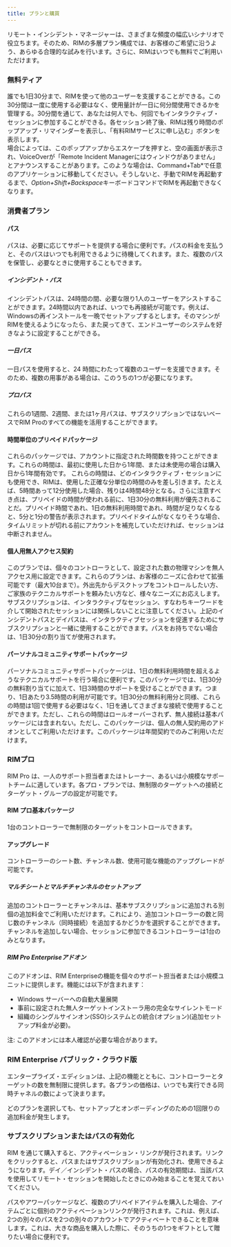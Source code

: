 ```yaml
---
title: プランと購買
---
```



リモート・インシデント・マネージャーは、さまざまな頻度の幅広いシナリオで役立ちます。そのため、RIMの多層プラン構成では、お客様のご希望に沿うよう、あらゆる合理的な試みを行います。さらに、RIMはいつでも無料でご利用いただけます。

### 無料ティア

誰でも1日30分まで、RIMを使って他のユーザーを支援することができる。この30分間は一度に使用する必要はなく、使用量計が一日に何分間使用できるかを管理する。30分間を通じて、あなたは何人でも、何回でもインタラクティブ・セッションに参加することができる。各セッション終了後、RIMは残り時間のポップアップ・リマインダーを表示し、「有料RIMサービスに申し込む」ボタンを表示します。  
<MacOS>
場合によっては、このポップアップからエスケープを押すと、空の画面が表示され、VoiceOverが「Remote Incident Managerにはウィンドウがありません」とアナウンスすることがあります。このような場合は、Command+Tab*で任意のアプリケーションに移動してください。そうしないと、手動でRIMを再起動するまで、*Option+Shift+Backspace*キーボードコマンドでRIMを再起動できなくなります。
</MacOS>

### 消費者プラン

#### パス

パスは、必要に応じてサポートを提供する場合に便利です。パスの料金を支払うと、そのパスはいつでも利用できるように待機してくれます。また、複数のパスを保管し、必要なときに使用することもできます。

##### インシデント・パス

インシデントパスは、24時間の間、必要な限り1人のユーザーをアシストすることができます。24時間以内であれば、いつでも再接続が可能です。例えば、Windowsの再インストールを一晩でセットアップするとします。そのマシンがRIMを使えるようになったら、また戻ってきて、エンドユーザーのシステムを好きなように設定することができる。

##### 一日パス

一日パスを使用すると、24 時間にわたって複数のユーザーを支援できます。そのため、複数の用事がある場合は、このうちの1つが必要になります。

##### プロパス

これらの1週間、2週間、または1ヶ月パスは、サブスクリプションではないベースでRIM Proのすべての機能を活用することができます。

#### 時間単位のプリペイドパッケージ

これらのパッケージでは、アカウントに指定された時間数を持つことができます。これらの時間は、最初に使用した日から1年間、または未使用の場合は購入日から1年間有効です。
これらの時間は、どのインタラクティブ・セッションにも使用でき、RIMは、使用した正確な分単位の時間のみを差し引きます。たとえば、5時間あって12分使用した場合、残りは4時間48分となる。さらに注意すべき点は、プリペイドの時間が使われる前に、1日30分の無料利用が優先されることだ。プリペイド時間であれ、1日の無料利用時間であれ、時間が足りなくなると、5分と1分の警告が表示されます。プリペイドタイムがなくなりそうな場合、タイムリミットが切れる前にアカウントを補充していただければ、セッションは中断されません。

#### 個人用無人アクセス契約

このプランでは、個々のコントローラとして、設定された数の物理マシンを無人アクセス用に設定できます。これらのプランは、お客様のニーズに合わせて拡張可能です（最大10台まで）。外出先からデスクトップをコントロールしたい方、ご家族のテクニカルサポートを頼みたい方など、様々なニーズにお応えします。  
サブスクリプションは、インタラクティブなセッション、すなわちキーワードを介して開始されたセッションには関係しないことに注意してください。上記のインシデントパスとデイパスは、インタラクティブセッションを促進するためにサブスクリプションと一緒に使用することができます。パスをお持ちでない場合は、1日30分の割り当てが使用されます。

#### パーソナルコミュニティサポートパッケージ

パーソナルコミュニティサポートパッケージは、1日の無料利用時間を超えるようなテクニカルサポートを行う場合に便利です。このパッケージでは、1日30分の無料割り当てに加えて、1日3時間のサポートを受けることができます。つまり、1日あたり3.5時間の利用が可能です。1日30分の無料利用分と同様、これらの時間は1回で使用する必要はなく、1日を通してさまざまな接続で使用することができます。ただし、これらの時間はロールオーバーされず、無人接続は基本パッケージには含まれない。ただし、このパッケージは、個人の無人契約用のアドオンとしてご利用いただけます。このパッケージは年間契約でのみご利用いただけます。

### RIMプロ

RIM Pro は、一人のサポート担当者またはトレーナー、あるいは小規模なサポートチームに適しています。各プロ・プランでは、無制限のターゲットへの接続とターゲット・グループの設定が可能です。

#### RIM プロ基本パッケージ

1台のコントローラーで無制限のターゲットをコントロールできます。

#### アップグレード

コントローラーのシート数、チャンネル数、使用可能な機能のアップグレードが可能です。

##### マルチシートとマルチチャンネルのセットアップ

追加のコントローラーとチャンネルは、基本サブスクリプションに追加される別個の追加料金でご利用いただけます。これにより、追加コントローラーの数と同じ数のチャンネル（同時接続）を追加するかどうかを選択することができます。チャンネルを追加しない場合、セッションに参加できるコントローラーは1台のみとなります。 

##### RIM Pro Enterpriseアドオン

このアドオンは、RIM Enterpriseの機能を個々のサポート担当者または小規模ユニットに提供します。機能には以下が含まれます：
* Windows サーバーへの自動大量展開
* 事前に設定された無人ターゲットインストーラ用の完全なサイレントモード
* 組織のシングルサインオン(SSO)システムとの統合(オプション)(追加セットアップ料金が必要)。

注: このアドオンには本人確認が必要な場合があります。

### RIM Enterprise パブリック・クラウド版

エンタープライズ・エディションは、上記の機能とともに、コントローラーとターゲットの数を無制限に提供します。各プランの価格は、いつでも実行できる同時チャネルの数によって決まります。

どのプランを選択しても、セットアップとオンボーディングのための1回限りの追加料金が発生します。  

### サブスクリプションまたはパスの有効化

RIM を通じて購入すると、アクティベーション・リンクが発行されます。リンクをクリックすると、パスまたはサブスクリプションが有効化され、使用できるようになります。デイ／インシデント・パスの場合、パスの有効期間は、当該パスを使用してリモート・セッションを開始したときにのみ始まることを覚えておいてください。

パスやアワーパッケージなど、複数のプリペイドアイテムを購入した場合、アイテムごとに個別のアクティベーションリンクが発行されます。これは、例えば、2つの別々のパスを2つの別々のアカウントでアクティベートできることを意味します。これは、大きな商品を購入した際に、そのうちの1つをギフトとして贈りたい場合に便利です。